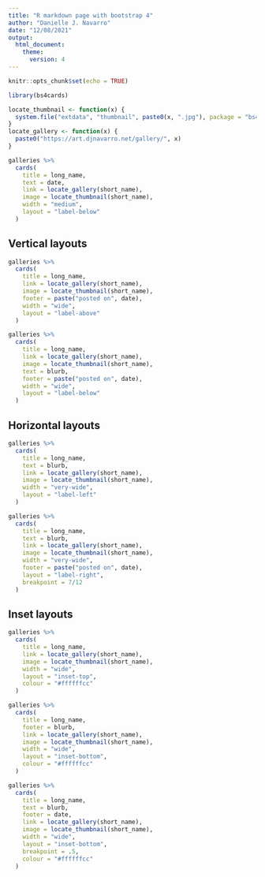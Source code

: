 ```yaml
---
title: "R markdown page with bootstrap 4"
author: "Danielle J. Navarro"
date: "12/08/2021"
output: 
  html_document:
    theme:
      version: 4
---
```


```r
knitr::opts_chunk$set(echo = TRUE)
```


```r
library(bs4cards)

locate_thumbnail <- function(x) {
  system.file("extdata", "thumbnail", paste0(x, ".jpg"), package = "bs4cards")
} 
locate_gallery <- function(x) {
  paste0("https://art.djnavarro.net/gallery/", x)
}

galleries %>% 
  cards(
    title = long_name,
    text = date,
    link = locate_gallery(short_name),
    image = locate_thumbnail(short_name),
    width = "medium",
    layout = "label-below"
  )
```


## Vertical layouts

```r
galleries %>% 
  cards(
    title = long_name,
    link = locate_gallery(short_name),
    image = locate_thumbnail(short_name),
    footer = paste("posted on", date),
    width = "wide",
    layout = "label-above"
  )
```


```r
galleries %>% 
  cards(
    title = long_name,
    link = locate_gallery(short_name),
    image = locate_thumbnail(short_name),
    text = blurb,
    footer = paste("posted on", date),
    width = "wide",
    layout = "label-below"
  )
```


## Horizontal layouts

```r
galleries %>% 
  cards(
    title = long_name,
    text = blurb,
    link = locate_gallery(short_name),
    image = locate_thumbnail(short_name),
    width = "very-wide",
    layout = "label-left"
  )
```


```r
galleries %>% 
  cards(
    title = long_name,
    text = blurb,
    link = locate_gallery(short_name),
    image = locate_thumbnail(short_name),
    width = "very-wide",
    footer = paste("posted on", date),
    layout = "label-right",
    breakpoint = 7/12
  )
```



## Inset layouts

```r
galleries %>% 
  cards(
    title = long_name,
    link = locate_gallery(short_name),
    image = locate_thumbnail(short_name),
    width = "wide",
    layout = "inset-top", 
    colour = "#ffffffcc"
  )
```


```r
galleries %>% 
  cards(
    title = long_name,
    footer = blurb,
    link = locate_gallery(short_name),
    image = locate_thumbnail(short_name),
    width = "wide",
    layout = "inset-bottom", 
    colour = "#ffffffcc"
  )
```


```r
galleries %>% 
  cards(
    title = long_name,
    text = blurb,
    footer = date,
    link = locate_gallery(short_name),
    image = locate_thumbnail(short_name),
    width = "wide",
    layout = "inset-bottom", 
    breakpoint = .5,
    colour = "#ffffffcc"
  )
```



